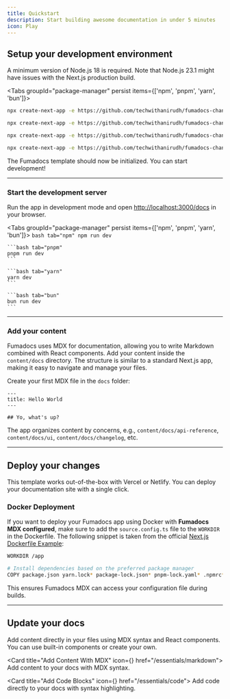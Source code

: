 ```yaml
---
title: Quickstart
description: Start building awesome documentation in under 5 minutes
icon: Play
---
```


## Setup your development environment

A minimum version of Node.js 18 is required. Note that Node.js 23.1 might have issues with the Next.js production build.

<Tabs groupId="package-manager" persist items={['npm', 'pnpm', 'yarn', 'bun']}>
  ```bash tab="npm"
  npx create-next-app -e https://github.com/techwithanirudh/fumadocs-changelog
  ```

  ```bash tab="pnpm"
  npx create-next-app -e https://github.com/techwithanirudh/fumadocs-changelog --use-pnpm
  ```

  ```bash tab="yarn"
  npx create-next-app -e https://github.com/techwithanirudh/fumadocs-changelog --use-yarn
  ```

  ```bash tab="bun"
  npx create-next-app -e https://github.com/techwithanirudh/fumadocs-changelog --use-bun
  ```
</Tabs>

The Fumadocs template should now be initialized. You can start development!

---

### Start the development server

Run the app in development mode and open [http://localhost:3000/docs](http://localhost:3000/docs) in your browser.

<Tabs groupId="package-manager" persist items={['npm', 'pnpm', 'yarn', 'bun']}>
    ```bash tab="npm"
    npm run dev
    ```

    ```bash tab="pnpm"
    pnpm run dev
    ```

    ```bash tab="yarn"
    yarn dev
    ```

    ```bash tab="bun"
    bun run dev
    ```
</Tabs>

---

### Add your content

Fumadocs uses MDX for documentation, allowing you to write Markdown combined with React components. Add your content inside the `content/docs` directory. The structure is similar to a standard Next.js app, making it easy to navigate and manage your files.

Create your first MDX file in the `docs` folder:

```mdx title="content/docs/ui/index.mdx"
---
title: Hello World
---

## Yo, what's up?
```

The app organizes content by concerns, e.g., `content/docs/api-reference`, `content/docs/ui`, `content/docs/changelog`, etc.

---

## Deploy your changes

This template works out-of-the-box with Vercel or Netlify. You can deploy your documentation site with a single click.

### Docker Deployment

If you want to deploy your Fumadocs app using Docker with **Fumadocs MDX configured**, make sure to add the `source.config.ts` file to the `WORKDIR` in the Dockerfile.
The following snippet is taken from the official [Next.js Dockerfile Example](https://github.com/vercel/next.js/blob/canary/examples/with-docker/Dockerfile):

```zsh title="Dockerfile"
WORKDIR /app

# Install dependencies based on the preferred package manager
COPY package.json yarn.lock* package-lock.json* pnpm-lock.yaml* .npmrc* source.config.ts ./  # [!code highlight]
```

This ensures Fumadocs MDX can access your configuration file during builds.

---

## Update your docs

Add content directly in your files using MDX syntax and React components. You can use built-in components or create your own.

<Cards>

<Card title="Add Content With MDX" icon={<FileIcon />} href="/essentials/markdown">
  Add content to your docs with MDX syntax.
</Card>

<Card title="Add Code Blocks" icon={<CodeIcon />} href="/essentials/code">
  Add code directly to your docs with syntax highlighting.
</Card>

</Cards>
